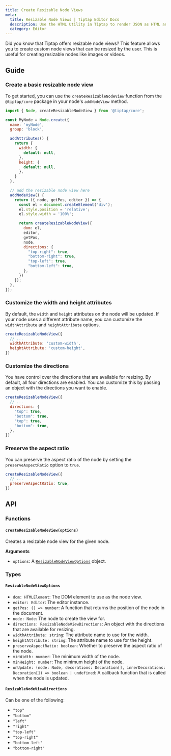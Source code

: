 ```yaml
---
title: Create Resizable Node Views
meta:
  title: Resizable Node Views | Tiptap Editor Docs
  description: Use the HTML Utility in Tiptap to render JSON as HTML and convert HTML to JSON without an editor instance. More in the docs!
  category: Editor
---
```


Did you know that Tiptap offers resizable node views? This feature allows you to create custom node views that can be resized by the user. This is useful for creating resizable nodes like images or videos.

## Guide

### Create a basic resizable node view

To get started, you can use the `createResizableNodeView` function from the `@tiptap/core` package in your node's `addNodeView` method.

```js
import { Node, createResizableNodeView } from '@tiptap/core';

const MyNode = Node.create({
  name: 'myNode',
  group: 'block',

  addAttributes() {
    return {
      width: {
        default: null,
      },
      height: {
        default: null,
      },
    }
  },

  // add the resizable node view here
  addNodeView() {
    return ({ node, getPos, editor }) => {
      const el = document.createElement('div');
      el.style.position = 'relative';
      el.style.width = '100%';

      return createResizableNodeView({
        dom: el,
        editor,
        getPos,
        node,
        directions: {
          "top-right": true,
          "bottom-right": true,
          "top-left": true,
          "bottom-left": true,
        },
      })
    });
  },
});
```

### Customize the width and height attributes

By default, the `width` and `height` attributes on the node will be updated. If your node uses a different attribute name, you can customize the `widthAttribute` and `heightAttribute` options.

```js
createResizableNodeView({
  // ...
  widthAttribute: 'custom-width',
  heightAttribute: 'custom-height',
})
```

### Customize the directions

You have control over the directions that are available for resizing. By default, all four directions are enabled. You can customize this by passing an object with the directions you want to enable.

```js
createResizableNodeView({
  // ...
  directions: {
    "top": true,
    "bottom": true,
    "top": true,
    "bottom": true,
  },
})
```

### Preserve the aspect ratio

You can preserve the aspect ratio of the node by setting the `preserveAspectRatio` option to `true`.

```js
createResizableNodeView({
  // ...
  preserveAspectRatio: true,
})
```

## API

### Functions

#### `createResizableNodeView(options)`

Creates a resizable node view for the given node.

**Arguments**

- `options`: A [`ResizableNodeViewOptions`](#resizablenodeviewoptions) object.

### Types

#### `ResizableNodeViewOptions`

- `dom: HTMLElement`: The DOM element to use as the node view.
- `editor: Editor`: The editor instance.
- `getPos: () => number`: A function that returns the position of the node in the document.
- `node: Node`: The node to create the view for.
- `directions: ResizableNodeViewDirections`: An object with the directions that are available for resizing.
- `widthAttribute: string`: The attribute name to use for the width.
- `heightAttribute: string`: The attribute name to use for the height.
- `preserveAspectRatio: boolean`: Whether to preserve the aspect ratio of the node.
- `minWidth: number`: The minimum width of the node.
- `minHeight: number`: The minimum height of the node.
- `onUpdate: (node: Node, decorations: Decoration[], innerDecorations: Decoration[]) => boolean | undefined`: A callback function that is called when the node is updated.

#### `ResizableNodeViewDirections`

Can be one of the following:

- `"top"`
- `"bottom"`
- `"left"`
- `"right"`
- `"top-left"`
- `"top-right"`
- `"bottom-left"`
- `"bottom-right"`
